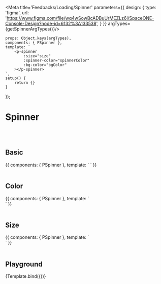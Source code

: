 
<Meta title='Feedbacks/Loading/Spinner' parameters={{
    design: {
        type: 'figma',
        url: 'https://www.figma.com/file/wq4wSowBcADBuUrMEZLz6i/SpaceONE-Console-Design?node-id=6132%3A133538',
    }
}} argTypes={getSpinnerArgTypes()}/>


    props: Object.keys(argTypes),
    components: { PSpinner },
    template: `
        <p-spinner
            :size="size"
            :spinner-color="spinnerColor"
            :bg-color="bgColor"
        ></p-spinner>
    `,
    setup() {
        return {}
    }
});


# Spinner

<br/>
<br/>

## Basic

<Canvas>
    <Story name="Basic">
        {{
            components: { PSpinner },
            template: `
    <p-spinner />
`
        }}
    </Story>
</Canvas>

<br/>
<br/>

## Color

<Canvas>
    <Story name="Color">
        {{
            components: { PSpinner },
            template: `
    <div class="flex items-center">
        <p-spinner class="mr-4" />
        <p-spinner spinner-color="#897CD6" bg-color="#6638b6"/>
    </div>
`
        }}
    </Story>
</Canvas>

<br/>
<br/>

## Size

<Canvas>
    <Story name="Size">
        {{
            components: { PSpinner },
            template: `
    <div class="flex items-center">
        <p-spinner class="mr-4" size="2rem" />
        <p-spinner size="3rem" />
    </div>
`
        }}
    </Story>
</Canvas>

<br/>
<br/>

## Playground

<Canvas>
    <Story name="Playground">
        {Template.bind({})}
    </Story>
</Canvas>

<ArgsTable story="Playground"/>

